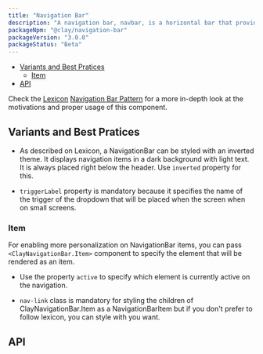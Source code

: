 ```yaml
---
title: "Navigation Bar"
description: "A navigation bar, navbar, is a horizontal bar that provides several access points to different parts of a system."
packageNpm: "@clay/navigation-bar"
packageVersion: "3.0.0"
packageStatus: "Beta"
---
```



<div class="nav-toc">

- [Variants and Best Pratices](#variants-and-best-pratices)
    - [Item](#item)
- [API](#api)

</div>

<div class="clay-site-alert alert alert-info">
	Check the <a href="https://liferay.design/lexicon/">Lexicon</a> <a href="https://liferay.design/lexicon/core-components/navigation/horizontal-nav/">Navigation Bar Pattern</a> for a more in-depth look at the motivations and proper usage of this component.
</div>

## Variants and Best Pratices

- As described on Lexicon, a NavigationBar can be styled with an inverted theme. It displays navigation items in a dark background with light text. It is always placed right below the header. Use `inverted` property for this.

- `triggerLabel` property is mandatory because it specifies the name of the trigger of the dropdown that will be placed when the screen when on small screens.

### Item

For enabling more personalization on NavigationBar items, you can pass `<ClayNavigationBar.Item>` component to specify the element that will be rendered as an item.

- Use the property `active` to specify which element is currently active on the navigation.

- `nav-link` class is mandatory for styling the children of ClayNavigationBar.Item as a NavigationBarItem but if you don't prefer to follow lexicon, you can style with you want.

<NavigationBar />

## API